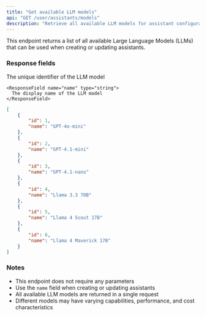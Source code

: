 ```yaml
---
title: "Get available LLM models"
api: "GET /user/assistants/models"
description: "Retrieve all available LLM models for assistant configuration"
---
```


This endpoint returns a list of all available Large Language Models (LLMs) that can be used when creating or updating assistants.

### Response fields

<ResponseField name="data" type="array">
  <Expandable title="properties">
    <ResponseField name="id" type="integer">
      The unique identifier of the LLM model
    </ResponseField>

    <ResponseField name="name" type="string">
      The display name of the LLM model
    </ResponseField>
  </Expandable>
</ResponseField>

<ResponseExample>

```json 200 Response
[
    {
        "id": 1,
        "name": "GPT-4o-mini"
    },
    {
        "id": 2,
        "name": "GPT-4.1-mini"
    },
    {
        "id": 3,
        "name": "GPT-4.1-nano"
    },
    {
        "id": 4,
        "name": "Llama 3.3 70B"
    },
    {
        "id": 5,
        "name": "Llama 4 Scout 17B"
    },
    {
        "id": 6,
        "name": "Llama 4 Maverick 17B"
    }
]
```

</ResponseExample>

### Notes

- This endpoint does not require any parameters
- Use the `name` field when creating or updating assistants
- All available LLM models are returned in a single request
- Different models may have varying capabilities, performance, and cost characteristics